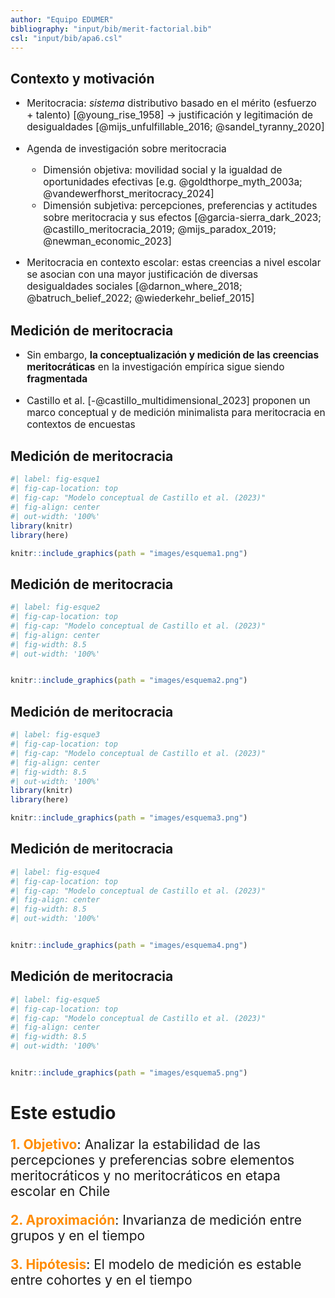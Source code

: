 ```yaml
---
author: "Equipo EDUMER"
bibliography: "input/bib/merit-factorial.bib"
csl: "input/bib/apa6.csl"
---
```



## Contexto y motivación 

::: {.incremental .highlight-last style="font-size: 110%;"}

- Meritocracia: _sistema_ distributivo basado en el mérito (esfuerzo + talento) [@young_rise_1958] → justificación y legitimación de desigualdades [@mijs_unfulfillable_2016; @sandel_tyranny_2020]

- Agenda de investigación sobre meritocracia

    * Dimensión objetiva:  movilidad social y la igualdad de oportunidades efectivas [e.g. @goldthorpe_myth_2003a; @vandewerfhorst_meritocracy_2024]
    * Dimensión subjetiva: percepciones, preferencias y actitudes sobre meritocracia y sus efectos [@garcia-sierra_dark_2023; @castillo_meritocracia_2019; @mijs_paradox_2019; @newman_economic_2023]
    
- Meritocracia en contexto escolar: estas creencias a nivel escolar se asocian con una mayor justificación de diversas desigualdades sociales [@darnon_where_2018; @batruch_belief_2022; @wiederkehr_belief_2015]

:::

## Medición de meritocracia

::: {.incremental style="font-size: 110%;"}

- Sin embargo, **la conceptualización y medición de las creencias meritocráticas** en la investigación empírica sigue siendo **fragmentada**

- Castillo et al. [-@castillo_multidimensional_2023] proponen un marco conceptual y de medición minimalista para meritocracia en contextos de encuestas


:::

## Medición de meritocracia

::: {.fragment}

```r
#| label: fig-esque1
#| fig-cap-location: top
#| fig-cap: "Modelo conceptual de Castillo et al. (2023)"
#| fig-align: center
#| out-width: '100%'
library(knitr)
library(here)

knitr::include_graphics(path = "images/esquema1.png")

```

:::


## Medición de meritocracia



```r
#| label: fig-esque2
#| fig-cap-location: top
#| fig-cap: "Modelo conceptual de Castillo et al. (2023)"
#| fig-align: center
#| fig-width: 8.5
#| out-width: '100%'


knitr::include_graphics(path = "images/esquema2.png")

```




## Medición de meritocracia


```r
#| label: fig-esque3
#| fig-cap-location: top
#| fig-cap: "Modelo conceptual de Castillo et al. (2023)"
#| fig-align: center
#| fig-width: 8.5
#| out-width: '100%'
library(knitr)
library(here)

knitr::include_graphics(path = "images/esquema3.png")

```

## Medición de meritocracia



```r
#| label: fig-esque4
#| fig-cap-location: top
#| fig-cap: "Modelo conceptual de Castillo et al. (2023)"
#| fig-align: center
#| fig-width: 8.5
#| out-width: '100%'


knitr::include_graphics(path = "images/esquema4.png")

```


## Medición de meritocracia



```r
#| label: fig-esque5
#| fig-cap-location: top
#| fig-cap: "Modelo conceptual de Castillo et al. (2023)"
#| fig-align: center
#| fig-width: 8.5
#| out-width: '100%'


knitr::include_graphics(path = "images/esquema5.png")

```



# Este estudio {data-background-color="#5f5758"}


:::: {.incremental style="font-size: 150%;"}


**<span style="color:darkorange">1. Objetivo**: Analizar la estabilidad de las percepciones y preferencias sobre elementos meritocráticos y no meritocráticos en etapa escolar en Chile</font>


**<span style="color:darkorange">2. Aproximación**: Invarianza de medición entre grupos y en el tiempo

**<span style="color:darkorange">3. Hipótesis**: El modelo de medición es estable entre cohortes y en el tiempo

::::

